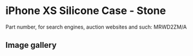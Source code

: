 
# iPhone XS Silicone Case - Stone

Part number, for search engines, auction websites and such: MRWD2ZM/A

## Image gallery

<div style={{ width: "768px" }}>
  <GalleryComponent
    images={[
      {
        original: "/everysource/MRWD2.webp",
        thumbnail: "/everypreview/MRWD2.webp",
      },
      {
        original: "/everysource/MRWD2_AV1_GOLD.webp",
        thumbnail: "/everypreview/MRWD2_AV1_GOLD.webp",
      },
      {
        original: "/everysource/MRWD2_AV1_SILVER.webp",
        thumbnail: "/everypreview/MRWD2_AV1_SILVER.webp",
      },
      {
        original: "/everysource/MRWD2_AV1_SPACE_GRAY.webp",
        thumbnail: "/everypreview/MRWD2_AV1_SPACE_GRAY.webp",
      },
      {
        original: "/everysource/MRWD2_AV2.webp",
        thumbnail: "/everypreview/MRWD2_AV2.webp",
      }
    ]}
  />
</div>